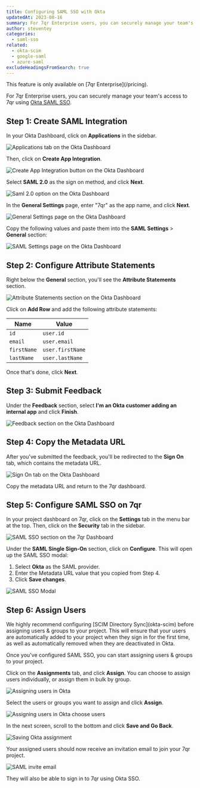 ```yaml
---
title: Configuring SAML SSO with Okta
updatedAt: 2023-08-16
summary: For 7qr Enterprise users, you can securely manage your team's access to 7qr using Okta SAML SSO.
author: steventey
categories:
  - saml-sso
related:
  - okta-scim
  - google-saml
  - azure-saml
excludeHeadingsFromSearch: true
---
```


<Note variant="success">
  This feature is only available on [7qr Enterprise](/pricing).
</Note>

For 7qr Enterprise users, you can securely manage your team's access to 7qr using [Okta SAML SSO](https://support.okta.com/help/s/article/okta-saml).

## Step 1: Create SAML Integration

In your Okta Dashboard, click on **Applications** in the sidebar.

<Image
  alt="Applications tab on the Okta Dashboard"
  src="https://d2vwwcvoksz7ty.cloudfront.net/help/okta-saml-apps.png"
  width={1491}
  height={870}
  hideCaption={true}
/>

Then, click on **Create App Integration**.

<Image
  alt="Create App Integration button on the Okta Dashboard"
  src="https://d2vwwcvoksz7ty.cloudfront.net/help/okta-saml-create-app.png"
  width={1212}
  height={746}
  hideCaption={true}
/>

Select **SAML 2.0** as the sign on method, and click **Next**.

<Image
  alt="Saml 2.0 option on the Okta Dashboard"
  src="https://d2vwwcvoksz7ty.cloudfront.net/help/okta-saml-saml-2.png"
  width={1009}
  height={609}
  hideCaption={true}
/>

In the **General Settings** page, enter "7qr" as the app name, and click **Next**.

<Image
  alt="General Settings page on the Okta Dashboard"
  src="https://d2vwwcvoksz7ty.cloudfront.net/help/okta-saml-app-name.png"
  width={1103}
  height={645}
  hideCaption={true}
/>

Copy the following values and paste them into the **SAML Settings** > **General** section:

<CopyBox
  title="Single sign-on URL"
  copy="https://api.7qr.codes/auth/saml/callback"
/>

<CopyBox title="Audience URI (SP Entity ID)" copy="https://saml.7qr.codes" />

<Image
  alt="SAML Settings page on the Okta Dashboard"
  src="https://d2vwwcvoksz7ty.cloudfront.net/help/okta-saml-urls.png"
  width={3014}
  height={1720}
  hideCaption={true}
/>

## Step 2: Configure Attribute Statements

Right below the **General** section, you'll see the **Attribute Statements** section.

<Image
  alt="Attribute Statements section on the Okta Dashboard"
  src="https://d2vwwcvoksz7ty.cloudfront.net/help/okta-saml-attributes.png"
  width={1578}
  height={1024}
  hideCaption={true}
/>

Click on **Add Row** and add the following attribute statements:

| Name        | Value            |
| ----------- | ---------------- |
| `id`        | `user.id`        |
| `email`     | `user.email`     |
| `firstName` | `user.firstName` |
| `lastName`  | `user.lastName`  |

Once that's done, click **Next**.

## Step 3: Submit Feedback

Under the **Feedback** section, select **I'm an Okta customer adding an internal app** and click **Finish**.

<Image
  alt="Feedback section on the Okta Dashboard"
  src="https://d2vwwcvoksz7ty.cloudfront.net/help/okta-saml-feedback.png"
  width={2244}
  height={1430}
  hideCaption={true}
/>

## Step 4: Copy the Metadata URL

After you've submitted the feedback, you'll be redirected to the **Sign On** tab, which contains the metadata URL.

<Image
  alt="Sign On tab on the Okta Dashboard"
  src="https://d2vwwcvoksz7ty.cloudfront.net/help/okta-saml-metadata-url.png"
  width={3024}
  height={1720}
  hideCaption={true}
/>

Copy the metadata URL and return to the 7qr dashboard.

## Step 5: Configure SAML SSO on 7qr

In your project dashboard on 7qr, click on the **Settings** tab in the menu bar at the top. Then, click on the **Security** tab in the sidebar.

<Image
  alt="SAML SSO section on the 7qr Dashboard"
  src="https://d2vwwcvoksz7ty.cloudfront.net/help/saml-sso-section.png"
  width={2480}
  height={1486}
  hideCaption={true}
/>

Under the **SAML Single Sign-On** section, click on **Configure**. This will open up the SAML SSO modal:

1. Select **Okta** as the SAML provider.
2. Enter the Metadata URL value that you copied from Step 4.
3. Click **Save changes**.

<Image
  alt="SAML SSO Modal"
  src="https://d2vwwcvoksz7ty.cloudfront.net/help/okta-saml-modal.png"
  width={2068}
  height={1720}
  hideCaption={true}
/>

## Step 6: Assign Users

<Note variant="warning">
  We highly recommend configuring [SCIM Directory Sync](okta-scim) before
  assigning users & groups to your project. This will ensure that your users are
  automatically added to your project when they sign in for the first time, as
  well as automatically removed when they are deactivated in Okta.
</Note>

Once you've configured SAML SSO, you can start assigning users & groups to your project.

Click on the **Assignments** tab, and click **Assign**. You can choose to assign users individually, or assign them in bulk by group.

<Image
  alt="Assigning users in Okta"
  src="https://d2vwwcvoksz7ty.cloudfront.net/help/okta-saml-assign.png"
  width={2346}
  height={1562}
  hideCaption={true}
/>

Select the users or groups you want to assign and click **Assign**.

<Image
  alt="Assigning users in Okta choose users"
  src="https://d2vwwcvoksz7ty.cloudfront.net/help/okta-saml-choose.png"
  width={1564}
  height={1356}
  hideCaption={true}
/>

In the next screen, scroll to the bottom and click **Save and Go Back**.

<Image
  alt="Saving Okta assignment"
  src="https://d2vwwcvoksz7ty.cloudfront.net/help/okta-saml-save.png"
  width={3132}
  height={2008}
  hideCaption={true}
/>

Your assigned users should now receive an invitation email to join your 7qr project.

<Image
  alt="SAML invite email"
  src="https://d2vwwcvoksz7ty.cloudfront.net/help/saml-invite.png"
  width={2226}
  height={1564}
  hideCaption={true}
/>

They will also be able to sign in to 7qr using Okta SSO.
